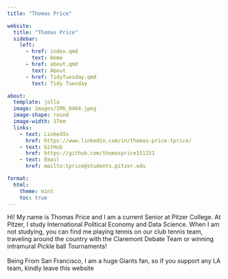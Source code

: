 ```yaml
---
title: "Thomas Price"

website:
  title: "Thomas Price"
  sidebar: 
    left:
      - href: index.qmd
        text: Home 
      - href: about.qmd
        text: About
      - href: TidyTuesday.qmd
        text: Tidy Tuesday

about:
  template: jolla
  image: images/IMG_8464.jpeg
  image-shape: round
  image-width: 17em
  links:
    - text: LinkedIn
      href: https://www.linkedin.com/in/thomas-price-tprice/
    - text: GitHub
      href: https://github.com/thomasprice151151
    - text: Email
      href: mailto:tprice@students.pitzer.edu

format:
  html:
    theme: mint
    toc: true
---
```


Hi! My name is Thomas Price and I am a current Senior at Pitzer College. At Pitzer, I study International Political Economy and Data Science. When I am not studying, you can find me playing tennis on our club tennis team, traveling around the country with the Claremont Debate Team or winning intramural Pickle ball Tournaments!\
\
Being From San Francisco, I am a huge Giants fan, so if you support any LA team, kindly leave this website

```{}
```

```r

```

```r

```
